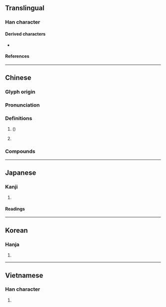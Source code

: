 {{character info/new}}
==Translingual==

===Han character===
{{Han char|rn=75|rad=木|as=06|sn=10|four=41916|canj=DMAM|ids=⿰木亘}}

====Derived characters====
* {{l|mul|[[𦶙]], [[𭗁]], [[𨕹]]}}

====References====
{{Han ref|kx=0526.050|dkj=14774|dj=0915.020|hdz=21195.060|uh=6853}}

----

==Chinese==
{{zh-forms}}
{{zh-wp|zh:桓姓}}

===Glyph origin===
{{Han etym}}

===Pronunciation===
{{zh-pron
|m=huán
|m-s=
|c=wun4
|c-t=
|g=
|h=pfs=
|j=
|md=
|mn=hoân
|mn-t=huang5/huêng5
|mn-t_note=huang5 - Shantou; huêng5 - Chaozhou
|w=
|x=
|mc=y
|oc=y
|ma=
|cat=n,pn
}}

===Definitions===
{{zh-hanzi}}

# {{vern|Chinese soapberry}} ({{taxlink|Sapindus mukorossi|species|noshow=1}})
# {{surname|lang=zh}}

===Compounds===
{{zh-der|三桓|桓文|桓殷危語|桓桓|盤桓|桓表|漢桓帝|盤桓髻|烏桓|槃桓|般桓|釋提桓因|齊桓公}}

----

==Japanese==

===Kanji===
{{ja-kanji|grade=|rs=木06}}

# {{defn|lang=ja|sort=木06}}

====Readings====
{{ja-readings
|goon=がん
|kanon=かん
|kun=
}}
{{attn|ja|kun たけしい, めぐる, うれえる?}}

----

==Korean==

===Hanja===
{{ko-hanja|hangeul=환|eumhun=|rv=hwan|mr=hwan|y=hwan}}

# {{defn|lang=ko|sort=木06}}

----

==Vietnamese==

===Han character===
{{vi-hantu|rs=木06|hoàn}}

# {{defn|lang=vi|sort=木06}}